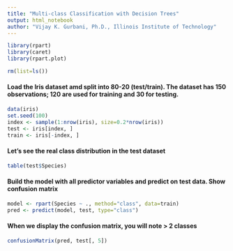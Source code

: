 ```yaml
---
title: "Multi-class Classification with Decision Trees"
output: html_notebook
author: "Vijay K. Gurbani, Ph.D., Illinois Institute of Technology"
---
```


```r
library(rpart)
library(caret)
library(rpart.plot)

rm(list=ls())
```
#### Load the Iris dataset amd split into 80-20 (test/train).   The dataset has 150 observations; 120 are used for training and 30 for testing.
```r
data(iris)
set.seed(100)
index <- sample(1:nrow(iris), size=0.2*nrow(iris))
test <- iris[index, ]
train <- iris[-index, ]
```
#### Let's see the real class distribution in the test dataset

```r
table(test$Species)
```

#### Build the model with all predictor variables and predict on test data.  Show confusion matrix
```r
model <- rpart(Species ~ ., method="class", data=train)
pred <- predict(model, test, type="class")
```
#### When we display the confusion matrix, you will note > 2 classes
```r
confusionMatrix(pred, test[, 5])
```

